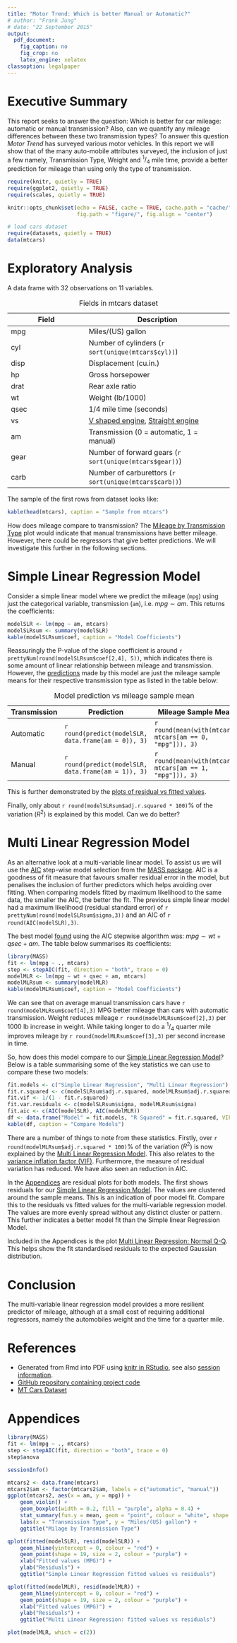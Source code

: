 ```yaml
---
title: "Motor Trend: Which is better Manual or Automatic?"
# author: "Frank Jung"
# date: "22 September 2015"
output:
  pdf_document:
    fig_caption: no
    fig_crop: no
    latex_engine: xelatex
classoption: legalpaper
---
```


# Executive Summary

This report seeks to answer the question: Which is better for car mileage: 
automatic or manual transmission? Also, can we quantify any mileage differences 
between these two transmission types? To answer this question _Motor Trend_ has 
surveyed various motor vehicles. In this report we will show that of the many
auto-mobile attributes surveyed, the inclusion of just a few namely,
Transmission Type, Weight and $^1/_4$ mile time, provide a better prediction for
mileage than using only the type of transmission.

```r
require(knitr, quietly = TRUE)
require(ggplot2, quietly = TRUE)
require(scales, quietly = TRUE)

knitr::opts_chunk$set(echo = FALSE, cache = TRUE, cache.path = "cache/", 
                      fig.path = "figure/", fig.align = "center")

# load cars dataset
require(datasets, quietly = TRUE)
data(mtcars)
```

# Exploratory Analysis

A data frame with 32 observations on 11 variables.

| Field | Description |
|-------|-------------|
| mpg   | Miles/(US) gallon |
| cyl   | Number of cylinders (`r sort(unique(mtcars$cyl))`) |
| disp  | Displacement (cu.in.) |
| hp    | Gross horsepower |
| drat  | Rear axle ratio |
| wt    | Weight (lb/1000) |
| qsec  | 1/4 mile time (seconds) |
| vs    | [V shaped engine](https://en.wikipedia.org/wiki/V_engine), [Straight engine](https://en.wikipedia.org/wiki/Straight_engine) |
| am    | Transmission (0 = automatic, 1 = manual) |
| gear  | Number of forward gears (`r sort(unique(mtcars$gear))`) |
| carb  | Number of carburettors (`r sort(unique(mtcars$carb))`) |

Table: Fields in mtcars dataset

The sample of the first rows from dataset looks like:

```r
kable(head(mtcars), caption = "Sample from mtcars")
```

How does mileage compare to transmission? The [Mileage by Transmission 
Type](#appendices) plot would indicate that manual transmissions have better 
mileage. However, there could be regressors that give better predictions. We
will investigate this further in the following sections.

# Simple Linear Regression Model

Consider a simple linear model where we predict the mileage (`mpg`) using just 
the categorical variable, transmission (`am`), i.e. $mpg \sim am$. This returns
the coefficients:

```r
modelSLR <- lm(mpg ~ am, mtcars)
modelSLRsum <- summary(modelSLR)
kable(modelSLRsum$coef, caption = "Model Coefficients")
```

Reassuringly the P-value of the slope coefficient is around
`r prettyNum(round(modelSLRsum$coef[2,4], 5))`, which indicates there is some 
amount of linear relationship between mileage and transmission. However, the 
[predictions](#appendices) made by this model are just the mileage sample means
for their respective transmission type as listed in the table below:

| Transmission | Prediction | Mileage Sample Mean |
|--------------|------------|--------------------|
| Automatic | `r round(predict(modelSLR, data.frame(am = 0)), 3)` | `r round(mean(with(mtcars, mtcars[am == 0, "mpg"])), 3)` | 
| Manual | `r round(predict(modelSLR, data.frame(am = 1)), 3)` | `r round(mean(with(mtcars, mtcars[am == 1, "mpg"])), 3)` |

Table: Model prediction vs mileage sample mean

This is further demonstrated by the [plots of residual vs fitted
values](#appendices).

Finally, only about `r round(modelSLRsum$adj.r.squared * 100)`% of the
variation ($R^2$) is explained by this model. Can we do better?

# Multi Linear Regression Model

As an alternative look at a multi-variable linear model. To assist us we will 
use the [AIC](https://en.wikipedia.org/wiki/Akaike_information_criterion)
step-wise model selection from the [MASS 
package](https://cran.r-project.org/web/packages/MASS/index.html). AIC is a 
goodness of fit measure that favours smaller residual error in the model, but 
penalises the inclusion of further predictors which helps avoiding over fitting.
When comparing models fitted by maximum likelihood to the same data, the smaller
the AIC, the better the fit. The previous simple linear model had a maximum 
likelihood (residual standard error) of `r prettyNum(round(modelSLRsum$sigma,3))`
and an AIC of `r round(AIC(modelSLR),3)`.

The best model [found](#appendices) using the AIC stepwise algorithm was:
$mpg \sim wt + qsec + am$. The table below summarises its coefficients:

```r
library(MASS)
fit <- lm(mpg ~ ., mtcars)
step <- stepAIC(fit, direction = "both", trace = 0)
modelMLR <- lm(mpg ~ wt + qsec + am, mtcars)
modelMLRsum <- summary(modelMLR)
kable(modelMLRsum$coef, caption = "Model Coefficients")
```

We can see that on average manual transmission cars have
`r round(modelMLRsum$coef[4],3)` MPG better mileage than cars with automatic 
transmission.  Weight reduces mileage `r round(modelMLRsum$coef[2],3)` per 1000
lb increase in weight. While taking longer to do a $^1/_4$ quarter mile improves
mileage by `r round(modelMLRsum$coef[3],3)` per second increase in time.

So, how does this model compare to our [Simple Linear Regression 
Model](#simple-linear-regression-model)? Below is a table summarising some of
the key statistics we can use to compare these two models:

```r
fit.models <- c("Simple Linear Regression", "Multi Linear Regression")
fit.r.squared <- c(modelSLRsum$adj.r.squared, modelMLRsum$adj.r.squared)
fit.vif <- 1/(1 - fit.r.squared)
fit.var.residuals <- c(modelSLRsum$sigma, modelMLRsum$sigma)
fit.aic <- c(AIC(modelSLR), AIC(modelMLR))
df <- data.frame("Model" = fit.models, "R Squared" = fit.r.squared, VIF = fit.vif, "Residual Variance" = fit.var.residuals, AIC = fit.aic)
kable(df, caption = "Compare Models")
```

There are a number of things to note from these statistics. Firstly, over
`r round(modelMLRsum$adj.r.squared * 100)`% of the variation ($R^2$) is now 
explained by the [Multi Linear Regression 
Model](#multi-linear-regression-model). This also relates to the [variance
inflation factor 
(VIF)](https://en.wikipedia.org/wiki/Variance_inflation_factor). Furthermore, 
the measure of residual variation has reduced. We have also seen an reduction in
AIC.

In the [Appendices](#appendices) are residual plots for both models. The first
shows residuals for our [Simple Linear Regression 
Model](#simple-linear-regression-model). The values are clustered around the 
sample means. This is an indication of poor model fit. Compare this to the 
residuals vs fitted values for the multi-variable regression model. The values 
are more evenly spread without any distinct cluster or pattern. This further 
indicates a better model fit than the Simple linear Regression Model.

Included in the Appendices is the plot [Multi Linear Regression: Normal 
Q-Q](#appendices). This helps show the fit standardised residuals to the
expected Gaussian distribution.

# Conclusion

The multi-variable linear regression model provides a more resilient predictor
of mileage, although at a small cost of requiring additional regressors, namely
the automobiles weight and the time for a quarter mile.

# References

* Generated from Rmd into PDF using [knitr in RStudio](http://yihui.name/knitr/demo/rstudio/), see also [session information](#appendices).
* [GitHub repository containing project code](https://github.com/frankjung/regmods-project1)
* [MT Cars Dataset](https://stat.ethz.ch/R-manual/R-devel/library/datasets/html/mtcars.html)

# Appendices

```r
library(MASS)
fit <- lm(mpg ~ ., mtcars)
step <- stepAIC(fit, direction = "both", trace = 0)
step$anova
```

```r
sessionInfo()
```

```r
mtcars2 <- data.frame(mtcars)
mtcars2$am <- factor(mtcars2$am, labels = c("automatic", "manual"))
ggplot(mtcars2, aes(x = am, y = mpg)) +
    geom_violin() +
    geom_boxplot(width = 0.2, fill = "purple", alpha = 0.4) +
    stat_summary(fun.y = mean, geom = "point", colour = "white", shape = 19, size = 2) +
    labs(x = "Transmission Type", y = "Miles/(US) gallon") +
    ggtitle("Milage by Transmission Type")
```

```r
qplot(fitted(modelSLR), resid(modelSLR)) +
    geom_hline(yintercept = 0, colour = "red") +
    geom_point(shape = 19, size = 2, colour = "purple") +
    xlab("Fitted values (MPG)") +
    ylab("Residuals") +
    ggtitle("Simple Linear Regression fitted values vs residuals")
```

```r
qplot(fitted(modelMLR), resid(modelMLR)) +
    geom_hline(yintercept = 0, colour = "red") +
    geom_point(shape = 19, size = 2, colour = "purple") +
    xlab("Fitted values (MPG)") +
    ylab("Residuals") +
    ggtitle("Multi Linear Regression: fitted values vs residuals")
```

```r
plot(modelMLR, which = c(2))
```
